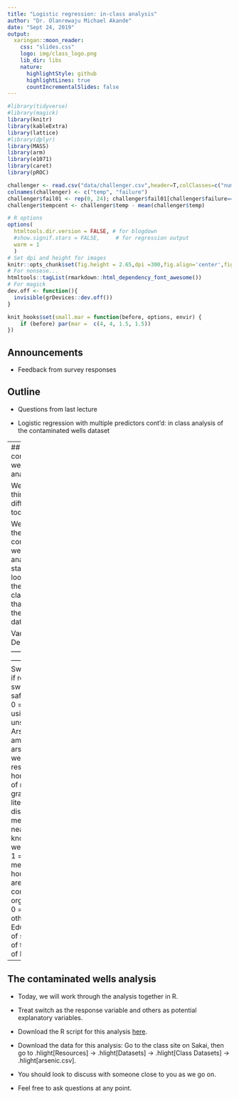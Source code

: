 ```yaml
---
title: "Logistic regression: in-class analysis"
author: "Dr. Olanrewaju Michael Akande"
date: "Sept 24, 2019"
output:
  xaringan::moon_reader:
    css: "slides.css"
    logo: img/class_logo.png
    lib_dir: libs
    nature:
      highlightStyle: github
      highlightLines: true
      countIncrementalSlides: false
---
```


```r
#library(tidyverse)
#library(magick)
library(knitr)
library(kableExtra)
library(lattice)
#library(dplyr)
library(MASS)
library(arm)
library(e1071)
library(caret)
library(pROC)

challenger <- read.csv("data/challenger.csv",header=T,colClasses=c("numeric","factor"))
colnames(challenger) <- c("temp", "failure")
challenger$fail01 <- rep(0, 24); challenger$fail01[challenger$failure=="Yes"] <- 1
challenger$tempcent <- challenger$temp - mean(challenger$temp)
```

```r
# R options
options(
  htmltools.dir.version = FALSE, # for blogdown
  #show.signif.stars = FALSE,     # for regression output
  warm = 1
  )
# Set dpi and height for images
knitr::opts_chunk$set(fig.height = 2.65,dpi =300,fig.align='center',fig.show='hold',size='footnotesize',small.mar=TRUE) 
# For nonsese...
htmltools::tagList(rmarkdown::html_dependency_font_awesome())
# For magick
dev.off <- function(){
  invisible(grDevices::dev.off())
}

knit_hooks$set(small.mar = function(before, options, envir) {
    if (before) par(mar =  c(4, 4, 1.5, 1.5)) 
})
```

## Announcements

- Feedback from survey responses


## Outline

- Questions from last lecture

- Logistic regression with multiple predictors cont'd: in class analysis of the contaminated wells dataset



---
## The contaminated wells analysis

We will do things differently in today's class.

We will revisit the contaminated wells analysis we started looking at in the previous class. Recall, that we have the following data.

Variable    | Description
:------------- | :------------
Switch | 1 = if respondent switched to a safe well <br /> 0 = if still using own unsafe well
Arsenic | amount of arsenic in well at respondent's home (100s of micro-grams per liter)
Dist | distance in meters to the nearest known safe well
Assoc | 1 = if any members of household are active in community organizations <br /> 0 = otherwise
Educ | years of schooling of the head of household


---
## The contaminated wells analysis

- Today, we will work through the analysis together in R. 

- Treat switch as the response variable and others as potential explanatory variables.

- Download the R script for this analysis [here](https://akandelanre.github.io/IDS702_F19/slides/lec-slides/Arsenic.R).

- Download the data for this analysis: Go to the class site on Sakai, then go to .hlight[Resources] $\rightarrow$ .hlight[Datasets] $\rightarrow$ .hlight[Class Datasets] $\rightarrow$ .hlight[arsenic.csv].

- You should look to discuss with someone close to you as we go on.

- Feel free to ask questions at any point.


